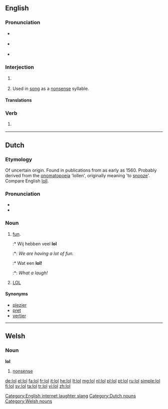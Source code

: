 {{also|LOL}}
==English==

===Pronunciation===
*{{a|UK}} {{IPA|/ɛləʊˈɛl/|/lɒl/}}
*{{a|US}} {{IPA|/ˌɛlˌoʊˈɛl/|/lɑːl/|/loʊl/|lang=mul}}
* {{rhymes|ɒl}}

===Interjection===
{{en-interj}}

# {{Internet slang|text messaging}} {{alternative form of|LOL}}
# {{archaic}} Used in [[song]] as a [[nonsense]] syllable.

====Translations====
{{trans-see|Used to express laughter|LOL}}

===Verb===
{{en-verb|lols|loling|'''[[loled]]''', '''[[lol'd]]''' ''or'' '''[[lold]]'''}}

# {{Internet slang|text messaging|intransitive}} {{alternative form of|LOL}}

[[Category:English internet laughter slang]]


----

==Dutch==

===Etymology===
Of uncertain origin. Found in publications from as early as 1560. Probably derived from the [[onomatopoeia]] 'lollen', originally meaning 'to [[snooze]]'. Compare English [[loll]].

===Pronunciation===
* {{rhymes|ɔl|lang=nl}}
* {{IPA|lang=nl|/lɔl/}}

===Noun===
{{nl-noun|g=f|g2=m|-|dim=lolletje}}

# [[fun]].
#:* Wij hebben veel '''lol'''
#:*: ''We are having a lot of fun.''
#:* Wat een '''lol!'''
#:*: ''What a laugh!''
# [[lol#Translingual|LOL]]

====Synonyms====
* [[plezier]]
* [[pret]]
* [[vertier]]

[[Category:Dutch nouns]]

----

==Welsh==

===Noun===
'''lol''' {{f}}

# [[nonsense]]

[[Category:Welsh nouns]]

[[de:lol]]
[[el:lol]]
[[fa:lol]]
[[fr:lol]]
[[it:lol]]
[[he:lol]]
[[lt:lol]]
[[mg:lol]]
[[nl:lol]]
[[pl:lol]]
[[pt:lol]]
[[ru:lol]]
[[simple:lol]]
[[fi:lol]]
[[sv:lol]]
[[ta:lol]]
[[tr:lol]]
[[vi:lol]]
[[zh:lol]]